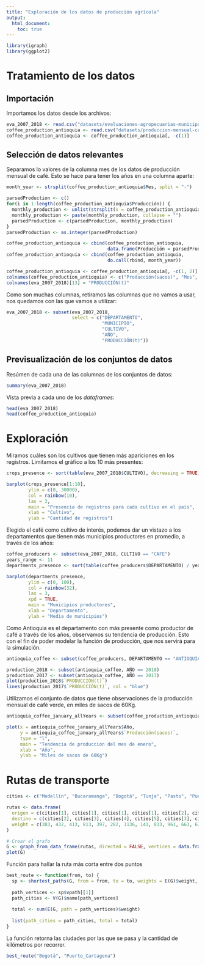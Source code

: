 ```yaml
---
title: "Exploración de los datos de producción agrícola"
output:
  html_document: 
    toc: true
---
```


```r
library(igraph)
library(ggplot2)
```

# Tratamiento de los datos

## Importación

Importamos los datos desde los archivos:
```r
eva_2007_2018 <- read.csv("datasets/evaluaciones-agropecuarias-municipales_2007-2018.csv")
coffee_production_antioquia <- read.csv("datasets/produccion-mensual-cafe-antioquia_1956-2019.csv")
coffee_production_antioquia <- coffee_production_antioquia[, -c(1)]
```

## Selección de datos relevantes

Separamos lo valores de la columna mes de los datos de producción mensual de 
café. Esto se hace para tener los años en una columna aparte:
```r
month_year <- strsplit(coffee_production_antioquia$Mes, split = "-")

parsedProduction <- c()
for(i in 1:length(coffee_production_antioquia$Producción)) {
  monthly_production <- unlist(strsplit(x = coffee_production_antioquia$Producción[i], split = ","))
  monthly_production <- paste(monthly_production, collapse = "")
  parsedProduction <- c(parsedProduction, monthly_production)
}
parsedProduction <- as.integer(parsedProduction)

coffee_production_antioquia <- cbind(coffee_production_antioquia, 
                                     data.frame(Producción = parsedProduction))
coffee_production_antioquia <- cbind(coffee_production_antioquia, 
                                     do.call(rbind, month_year))

coffee_production_antioquia <- coffee_production_antioquia[, -c(1, 2)]
colnames(coffee_production_antioquia) <- c("Producción(sacos)", "Mes", "Año")
colnames(eva_2007_2018)[13] = "PRODUCCIÓN(t)"
```

Como son muchas columnas, retiramos las columnas que no vamos a usar, nos 
quedamos con las que vamos a utilizar:
```r
eva_2007_2018 <- subset(eva_2007_2018, 
                        select = c("DEPARTAMENTO", 
                                   "MUNICIPIO", 
                                   "CULTIVO", 
                                   "AÑO", 
                                   "PRODUCCIÓN(t)"))
```

## Previsualización de los conjuntos de datos

Resúmen de cada una de las columnas  de los conjuntos de datos:
```r
summary(eva_2007_2018)
```

Vista previa a cada uno de los *dataframes*:
```r
head(eva_2007_2018)
head(coffee_production_antioquia)
```

# Exploración

Miramos cuáles son los cultivos que tienen más apariciones en los registros. 
Limitamos el gráfico a los 10 más presentes:
```r
crops_presence <- sort(table(eva_2007_2018$CULTIVO), decreasing = TRUE)

barplot(crops_presence[1:10], 
        ylim = c(0, 30000), 
        col = rainbow(10), 
        las = 3, 
        main = "Presencia de registros para cada cultivo en el país",
        xlab = "Cultivo",
        ylab = "Cantidad de registros")
```

Elegido el café como cultivo de interés, podemos dar un vistazo a los 
departamentos que tienen más municipios productores en promedio, a través de los 
años:
```r
coffee_producers <- subset(eva_2007_2018, CULTIVO == "CAFE")
years_range <- 11
departments_presence <- sort(table(coffee_producers$DEPARTAMENTO) / years_range, decreasing = TRUE)

barplot(departments_presence, 
        ylim = c(0, 100), 
        col = rainbow(32), 
        las = 3, 
        xpd = TRUE, 
        main = "Municipios productores",
        xlab = "Departamento",
        ylab = "Media de municipios")
```

Como Antioquia es el departamento con más presente como productor de café a 
través de los años, observamos su tendencia de producción. Esto con el fin de 
poder modelar la función de producción, que nos servirá para la simulación.
```r
antioquia_coffee <- subset(coffee_producers, DEPARTAMENTO == "ANTIOQUIA")

production_2018 <- subset(antioquia_coffee, AÑO == 2018)
production_2017 <- subset(antioquia_coffee, AÑO == 2017)
plot(production_2018$`PRODUCCIÓN(t)`)
lines(production_2017$`PRODUCCIÓN(t)`, col = "blue")
```

Utilizamos el conjunto de datos que tiene observaciones de la producción mensual 
de café verde, en miles de sacos de 60Kg.
```r
antioquia_coffee_january_allYears <- subset(coffee_production_antioquia, Mes == "ene")

plot(x = antioquia_coffee_january_allYears$Año, 
     y = antioquia_coffee_january_allYears$`Producción(sacos)`, 
     type = "l",
     main = "Tendencia de producción del mes de enero",
     xlab = "Año",
     ylab = "Miles de sacos de 60Kg")
```

# Rutas de transporte
```r
cities <- c("Medellín", "Bucaramanga", "Bogotá", "Tunja", "Pasto", "Puerto_Cartagena", "Puerto_Barranquilla", "Cali", "Ibagué", "Cúcuta", "Neiva", "Popayán")

rutas <- data.frame(
  origen = c(cities[1], cities[1], cities[1], cities[1], cities[2], cities[2], cities[2], cities[3], cities[3], cities[4], cities[6], cities[6], cities[6], cities[6], cities[6], cities[7], cities[7], cities[7], cities[7], cities[7], cities[8], cities[8], cities[8], cities[8], cities[8], cities[8], cities[8], cities[9], cities[9], cities[9], cities[9], cities[9], cities[9], cities[9], cities[9], cities[10], cities[10], cities[10], cities[10], cities[10], cities[10], cities[10], cities[10], cities[10], cities[11], cities[11], cities[11], cities[11], cities[11], cities[11], cities[11], cities[11], cities[11], cities[11], cities[12], cities[12], cities[12], cities[12], cities[12], cities[12], cities[12], cities[12], cities[12], cities[12], cities[12]),
  destino = c(cities[2], cities[3], cities[4], cities[5], cities[3], cities[4], cities[5], cities[4], cities[5], cities[5], cities[1], cities[2], cities[3], cities[4], cities[5], cities[1], cities[2], cities[3], cities[4], cities[5], cities[1], cities[2], cities[3], cities[4], cities[5], cities[6], cities[7], cities[1], cities[2], cities[3], cities[4], cities[5], cities[6], cities[7], cities[8], cities[1], cities[2], cities[3], cities[4], cities[5], cities[6], cities[7], cities[8], cities[9], cities[1], cities[2], cities[3], cities[4], cities[5], cities[6], cities[7], cities[8], cities[9], cities[10], cities[1], cities[2], cities[3], cities[4], cities[5], cities[6], cities[7], cities[8], cities[9], cities[10], cities[11]),
  weight = c(383, 432, 413, 813, 397, 282, 1136, 141, 833, 961, 663, 633, 1065, 908, 1519, 700, 577, 1009, 852, 1511, 443, 761, 457, 587, 381, 1102, 1137, 418, 509, 211, 341, 721, 1050, 1016, 494, 579, 198, 568, 429, 1347, 723, 690, 959, 712, 585, 676, 322, 452, 466, 1217, 1256, 382, 210, 874, 571, 947, 584, 723, 244, 1231, 1267, 139, 481, 1145, 271)
)

# Crear el grafo
G <- graph_from_data_frame(rutas, directed = FALSE, vertices = data.frame(name = cities))
plot(G)
```

Función para hallar la ruta más corta entre dos puntos
```r
best_route <- function(from, to) {
  sp <- shortest_paths(G, from = from, to = to, weights = E(G)$weight, algorithm = "dijkstra", output = "both")
  
  path_vertices <- sp$vpath[[1]]
  path_cities <- V(G)$name[path_vertices]
  
  total <- sum(E(G, path = path_vertices)$weight)
  
  list(path_cities = path_cities, total = total)
}
```

La función retorna las ciudades por las que se pasa y la cantidad de kilómetros por recorrer.

```r
best_route("Bogotá", "Puerto_Cartagena")
```
